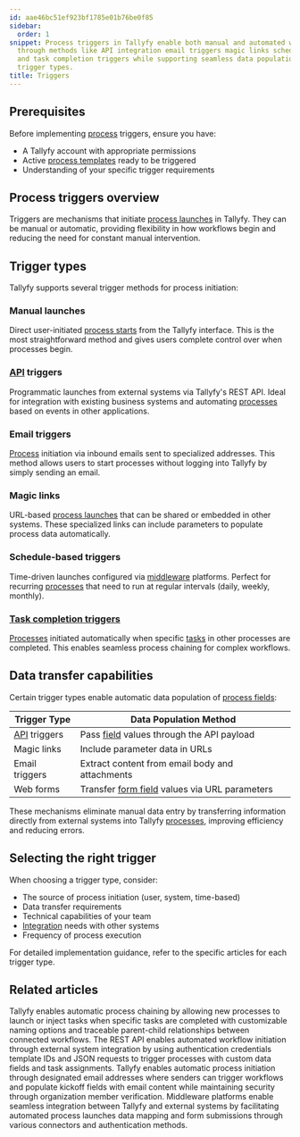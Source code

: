 ```yaml
---
id: aae46bc51ef923bf1785e01b76be0f85
sidebar:
  order: 1
snippet: Process triggers in Tallyfy enable both manual and automated workflow initiation
  through methods like API integration email triggers magic links scheduled launches
  and task completion triggers while supporting seamless data population across different
  trigger types.
title: Triggers
---
```


## Prerequisites

Before implementing [process](/products/pro/tracking-and-tasks/processes/) triggers, ensure you have:
- A Tallyfy account with appropriate permissions
- Active [process templates](/products/pro/documenting/templates/) ready to be triggered
- Understanding of your specific trigger requirements

## Process triggers overview

Triggers are mechanisms that initiate [process launches](/products/pro/launching/) in Tallyfy. They can be manual or automatic, providing flexibility in how workflows begin and reducing the need for constant manual intervention.

## Trigger types

Tallyfy supports several trigger methods for process initiation:

### Manual launches
Direct user-initiated [process starts](/products/pro/launching/) from the Tallyfy interface. This is the most straightforward method and gives users complete control over when processes begin.

### [API](/products/pro/integrations/open-api/) triggers
Programmatic launches from external systems via Tallyfy's REST API. Ideal for integration with existing business systems and automating [processes](/products/pro/tracking-and-tasks/processes/) based on events in other applications.

### Email triggers
[Process](/products/pro/tracking-and-tasks/processes/) initiation via inbound emails sent to specialized addresses. This method allows users to start processes without logging into Tallyfy by simply sending an email.

### Magic links
URL-based [process launches](/products/pro/launching/) that can be shared or embedded in other systems. These specialized links can include parameters to populate process data automatically.

### Schedule-based triggers
Time-driven launches configured via [middleware](/products/pro/integrations/middleware/) platforms. Perfect for recurring [processes](/products/pro/tracking-and-tasks/processes/) that need to run at regular intervals (daily, weekly, monthly).

### [Task completion triggers](/products/pro/launching/launch-process-when-task-is-completed/)
[Processes](/products/pro/tracking-and-tasks/processes/) initiated automatically when specific [tasks](/products/pro/tracking-and-tasks/tasks/) in other processes are completed. This enables seamless process chaining for complex workflows.

## Data transfer capabilities

Certain trigger types enable automatic data population of [process fields](/products/pro/tracking-and-tasks/tasks/what-are-form-fields-in-tallyfy/):

| Trigger Type | Data Population Method |
|--------------|------------------------|
| [API](/products/pro/integrations/open-api/) triggers | Pass [field](/products/pro/tracking-and-tasks/tasks/what-are-form-fields-in-tallyfy/) values through the API payload |
| Magic links | Include parameter data in URLs |
| Email triggers | Extract content from email body and attachments |
| Web forms | Transfer [form field](/products/pro/tracking-and-tasks/tasks/what-are-form-fields-in-tallyfy/) values via URL parameters |

These mechanisms eliminate manual data entry by transferring information directly from external systems into Tallyfy [processes](/products/pro/tracking-and-tasks/processes/), improving efficiency and reducing errors.

## Selecting the right trigger

When choosing a trigger type, consider:
- The source of process initiation (user, system, time-based)
- Data transfer requirements 
- Technical capabilities of your team
- [Integration](/products/pro/integrations/) needs with other systems
- Frequency of process execution

For detailed implementation guidance, refer to the specific articles for each trigger type.


<PageTree />


## Related articles
<CardGrid>
<LinkTitleCard header="<b>Launching > Launch another process when a task is completed</b>" href="/products/pro/launching/launch-process-when-task-is-completed/" > Tallyfy enables automatic process chaining by allowing new processes to launch or inject tasks when specific tasks are completed with customizable naming options and traceable parent-child relationships between connected workflows. </LinkTitleCard>
<LinkTitleCard header="<b>Triggers > Launch via API</b>" href="/products/pro/launching/triggers/via-api/" > The REST API enables automated workflow initiation through external system integration by using authentication credentials template IDs and JSON requests to trigger processes with custom data fields and task assignments. </LinkTitleCard>
<LinkTitleCard header="<b>Triggers > Launch via inbound email</b>" href="/products/pro/launching/triggers/via-email/" > Tallyfy enables automatic process initiation through designated email addresses where senders can trigger workflows and populate kickoff fields with email content while maintaining security through organization member verification. </LinkTitleCard>
<LinkTitleCard header="<b>Triggers > Launch via middleware</b>" href="/products/pro/launching/triggers/via-middleware/" > Middleware platforms enable seamless integration between Tallyfy and external systems by facilitating automated process launches data mapping and form submissions through various connectors and authentication methods. </LinkTitleCard>
</CardGrid>